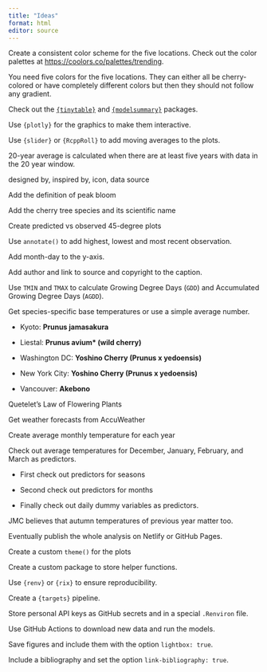 ```yaml
---
title: "Ideas"
format: html
editor: source
---
```


Create a consistent color scheme for the five locations. Check out the color palettes at <https://coolors.co/palettes/trending>.

You need five colors for the five locations. They can either all be cherry-colored or have completely different colors but then they should not follow any gradient.

Check out the [`{tinytable}`](https://vincentarelbundock.github.io/tinytable/) and [`{modelsummary}`](https://modelsummary.com/) packages.

Use `{plotly}` for the graphics to make them interactive.

Use `{slider}` or `{RcppRoll}` to add moving averages to the plots.

20-year average is calculated when there are at least five years with data in the 20 year window.

designed by, inspired by, icon, data source

Add the definition of peak bloom

Add the cherry tree species and its scientific name

Create predicted vs observed 45-degree plots

Use `annotate()` to add highest, lowest and most recent observation.

Add month-day to the y-axis.

Add author and link to source and copyright to the caption.

Use `TMIN` and `TMAX` to calculate Growing Degree Days (`GDD`) and Accumulated Growing Degree Days (`AGDD`).

Get species-specific base temperatures or use a simple average number.

- Kyoto: **Prunus jamasakura** 

- Liestal: **Prunus avium* (wild cherry)**

- Washington DC: **Yoshino Cherry (Prunus x yedoensis)**

- New York City: **Yoshino Cherry (Prunus x yedoensis)**

- Vancouver: **Akebono**

Quetelet's Law of Flowering Plants

Get weather forecasts from AccuWeather

Create average monthly temperature for each year

Check out average temperatures for December, January, February, and March as predictors.

- First check out predictors for seasons

- Second check out predictors for months

- Finally check out daily dummy variables as predictors.


JMC believes that autumn temperatures of previous year matter too.

Eventually publish the whole analysis on Netlify or GitHub Pages.

Create a custom `theme()` for the plots

Create a custom package to store helper functions.

Use `{renv}` or `{rix}` to ensure reproducibility.

Create a `{targets}` pipeline.

Store personal API keys as GitHub secrets and in a special `.Renviron` file.

Use GitHub Actions to download new data and run the models.

Save figures and include them with the option `lightbox: true`. 

Include a bibliography and set the option `link-bibliography: true`.
